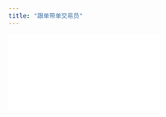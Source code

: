 ```yaml
---
title: "跟单带单交易员"
---
```


<iframe src="//player.bilibili.com/player.html?isOutside=true&aid=115096684662185&bvid=BV1dNekzUEYE&cid=31964137384&p=1&autoplay=0"
        scrolling="no" border="0" frameborder="no" framespacing="0" allowfullscreen="true" />

<Steps>
  <Step title="选择交易员">
    ![Okx5 Pn](/images/copyapes/okx5.png)

    首先确保你选择的是合约带单员，地址栏中的**6D9B4445DE8C832B**为该交易员ID
  </Step>
  <Step title="判断该交易员是否隐藏仓位">
    ![Okx6 Pn](/images/copyapes/okx6.png)

    如果看到以上提示，则说明交易员隐藏了仓位信息，无法直接跟单。

    如需跟单，需要先用自己的账号在交易所进行跟单，用于获取仓位信息，之后再使用[Cookie跟单](copyapes/vip/cookie)功能进行跟单
  </Step>
  <Step title="创建跟单任务">
    点击创建跟单，选择OKX交易所、公开带单，填写交易员ID

    ![Okx7 Pn](/images/copyapes/okx7.png)
  </Step>
</Steps>